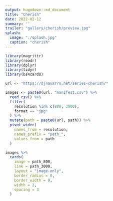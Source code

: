 ```yaml
---
output: hugodown::md_document
title: "Cherish"
date: 2022-02-12
summary: ''
trailer: "gallery/cherish/preview.jpg"
splash:
  image: "./splash.jpg"
  caption: "cherish"
---
```


<style>
.splash-caption-tweak{
  color: #00000099;
  font-size: 150%;
  text-align: center;
  letter-spacing: 10px;
}
</style>


```r
library(magrittr)
library(readr)
library(dplyr)
library(tidyr)
library(bs4cards)

url <- "https://djnavarro.net/series-cherish/"

images <- paste0(url, "manifest.csv") %>% 
  read_csv() %>% 
  filter(
    resolution %in% c(800, 3000), 
    format == "jpg"
  ) %>% 
  mutate(path = paste0(url, path)) %>% 
  pivot_wider(
    names_from = resolution, 
    names_prefix = "path_", 
    values_from = path
  ) 
```

```r
images %>%
  cards(
    image = path_800,
    link = path_3000,
    layout = "image-only", 
    border_radius = 0,
    border_width = 0, 
    width = 2,
    spacing = 3
  )  
```


